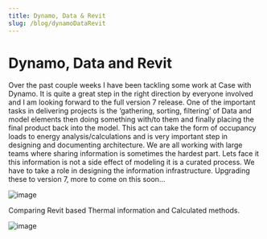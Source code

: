 ```yaml
---
title: Dynamo, Data & Revit
slug: /blog/dynamoDataRevit
---
```


# Dynamo, Data and Revit
Over the past couple weeks I have been tackling some work at Case with Dynamo. It is quite a great step in the right direction by everyone involved and I am looking forward to the full version 7 release. One of the important tasks in delivering projects is the ‘gathering, sorting, filtering’ of Data and model elements then doing something with/to them and finally placing the final product back into the model. This act can take the form of occupancy loads to energy analysis/calculations and is very important step in designing and documenting architecture. We are all working with large teams where sharing information is sometimes the hardest part. Lets face it this information is not a side effect of modeling it is a curated process. We have to take a role in designing the information infrastructure. Upgrading these to version 7, more to come on this soon…

![image](/images/dyDataRevit.jpg)

Comparing Revit based Thermal information and Calculated methods.

![image](/images/dyDataRevit1.jpg)